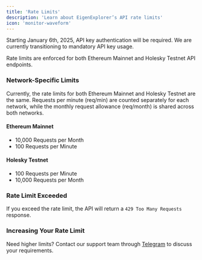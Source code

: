 ```yaml
---
title: 'Rate Limits'
description: 'Learn about EigenExplorer’s API rate limits'
icon: 'monitor-waveform'
---
```


<Warning>
    Starting January 6th, 2025, API key authentication will be required. We are
    currently transitioning to mandatory API key usage.
</Warning>

Rate limits are enforced for both Ethereum Mainnet and Holesky Testnet API endpoints.

### Network-Specific Limits

Currently, the rate limits for both Ethereum Mainnet and Holesky Testnet are the same. Requests per minute (req/min) are counted separately for each network, while the monthly request allowance (req/month) is shared across both networks.

#### Ethereum Mainnet

-   10,000 Requests per Month
-   100 Requests per Minute

#### Holesky Testnet

-   100 Requests per Minute
-   10,000 Requests per Month

### Rate Limit Exceeded

If you exceed the rate limit, the API will return a `429 Too Many Requests` response.

### Increasing Your Rate Limit

Need higher limits? Contact our support team through [Telegram](https://t.me/+siHEtj56TNdmZmU1) to discuss your requirements.
